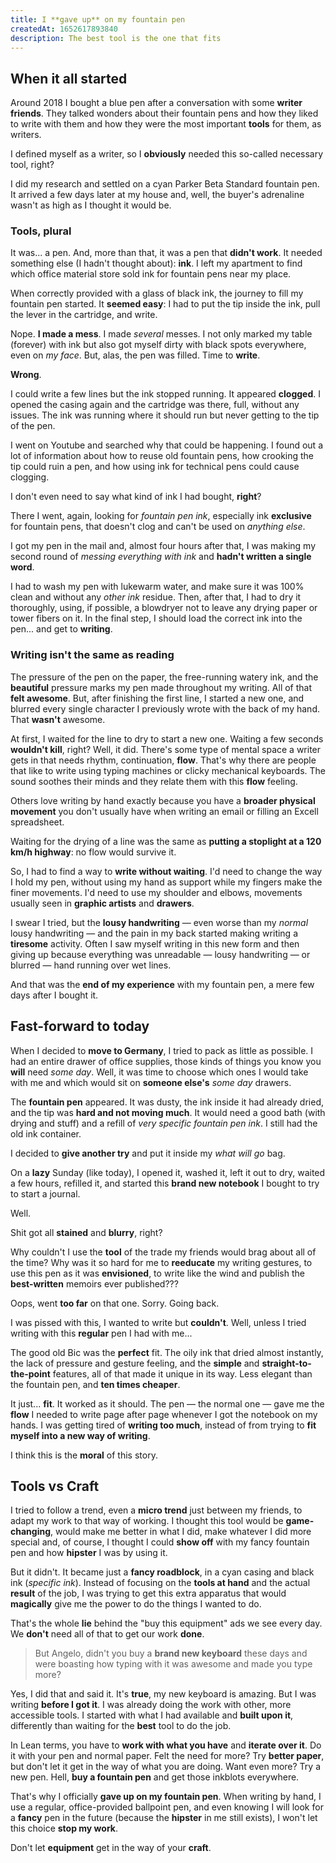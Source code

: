 ```yaml
---
title: I **gave up** on my fountain pen
createdAt: 1652617893840
description: The best tool is the one that fits
---
```


## When it all started

Around 2018 I bought a blue pen after a conversation with some **writer friends**. They talked wonders about their fountain pens and how they liked to write with them and how they were the most important **tools** for them, as writers.

I defined myself as a writer, so I **obviously** needed this so-called necessary tool, right?

I did my research and settled on a cyan Parker Beta Standard fountain pen. It arrived a few days later at my house and, well, the buyer's adrenaline wasn't as high as I thought it would be.

### Tools, plural

It was... a pen. And, more than that, it was a pen that **didn't work**. It needed something else (I hadn't thought about): **ink**. I left my apartment to find which office material store sold ink for fountain pens near my place.

When correctly provided with a glass of black ink, the journey to fill my fountain pen started. It **seemed easy**: I had to put the tip inside the ink, pull the lever in the cartridge, and write.

Nope. **I made a mess**. I made _several_ messes. I not only marked my table (forever) with ink but also got myself dirty with black spots everywhere, even on _my face_. But, alas, the pen was filled. Time to **write**.

**Wrong**.

I could write a few lines but the ink stopped running. It appeared **clogged**. I opened the casing again and the cartridge was there, full, without any issues. The ink was running where it should run but never getting to the tip of the pen.

I went on Youtube and searched why that could be happening. I found out a lot of information about how to reuse old fountain pens, how crooking the tip could ruin a pen, and how using ink for technical pens could cause clogging.

I don't even need to say what kind of ink I had bought, **right**?

There I went, again, looking for _fountain pen ink_, especially ink **exclusive** for fountain pens, that doesn't clog and can't be used on _anything else_.

I got my pen in the mail and, almost four hours after that, I was making my second round of _messing everything with ink_ and **hadn't written a single word**.

I had to wash my pen with lukewarm water, and make sure it was 100% clean and without any _other ink_ residue. Then, after that, I had to dry it thoroughly, using, if possible, a blowdryer not to leave any drying paper or tower fibers on it. In the final step, I should load the correct ink into the pen... and get to **writing**.

### Writing isn't the same as reading

The pressure of the pen on the paper, the free-running watery ink, and the **beautiful** pressure marks my pen made throughout my writing. All of that **felt awesome**. But, after finishing the first line, I started a new one, and blurred every single character I previously wrote with the back of my hand. That **wasn't** awesome.

At first, I waited for the line to dry to start a new one. Waiting a few seconds **wouldn't kill**, right? Well, it did. There's some type of mental space a writer gets in that needs rhythm, continuation, **flow**. That's why there are people that like to write using typing machines or clicky mechanical keyboards. The sound soothes their minds and they relate them with this **flow** feeling.

Others love writing by hand exactly because you have a **broader physical movement** you don't usually have when writing an email or filling an Excell spreadsheet.

Waiting for the drying of a line was the same as **putting a stoplight at a 120 km/h highway**: no flow would survive it.

So, I had to find a way to **write without waiting**. I'd need to change the way I hold my pen, without using my hand as support while my fingers make the finer movements. I'd need to use my shoulder and elbows, movements usually seen in **graphic artists** and **drawers**.

I swear I tried, but the **lousy handwriting** — even worse than my _normal_ lousy handwriting — and the pain in my back started making writing a **tiresome** activity. Often I saw myself writing in this new form and then giving up because everything was unreadable — lousy handwriting — or blurred — hand running over wet lines.

And that was the **end of my experience** with my fountain pen, a mere few days after I bought it.

## Fast-forward to today

When I decided to **move to Germany**, I tried to pack as little as possible. I had an entire drawer of office supplies, those kinds of things you know you **will** need _some day_. Well, it was time to choose which ones I would take with me and which would sit on **someone else's** _some day_ drawers.

The **fountain pen** appeared. It was dusty, the ink inside it had already dried, and the tip was **hard and not moving much**. It would need a good bath (with drying and stuff) and a refill of _very specific fountain pen ink_. I still had the old ink container.

I decided to **give another try** and put it inside my _what will go_ bag.

On a **lazy** Sunday (like today), I opened it, washed it, left it out to dry, waited a few hours, refilled it, and started this **brand new notebook** I bought to try to start a journal.

Well.

Shit got all **stained** and **blurry**, right?

Why couldn't I use the **tool** of the trade my friends would brag about all of the time? Why was it so hard for me to **reeducate** my writing gestures, to use this pen as it was **envisioned**, to write like the wind and publish the **best-written** memoirs ever published???

Oops, went **too far** on that one. Sorry. Going back.

I was pissed with this, I wanted to write but **couldn't**. Well, unless I tried writing with this **regular** pen I had with me...

The good old Bic was the **perfect** fit. The oily ink that dried almost instantly, the lack of pressure and gesture feeling, and the **simple** and **straight-to-the-point** features, all of that made it unique in its way. Less elegant than the fountain pen, and **ten times cheaper**.

It just... **fit**. It worked as it should. The pen — the normal one — gave me the **flow** I needed to write page after page whenever I got the notebook on my hands. I was getting tired of **writing too much**, instead of from trying to **fit myself into a new way of writing**.

I think this is the **moral** of this story.

## Tools vs Craft

I tried to follow a trend, even a **micro trend** just between my friends, to adapt my work to that way of working. I thought this tool would be **game-changing**, would make me better in what I did, make whatever I did more special and, of course, I thought I could **show off** with my fancy fountain pen and how **hipster** I was by using it.

But it didn't. It became just a **fancy roadblock**, in a cyan casing and black ink (_specific ink_). Instead of focusing on the **tools at hand** and the actual **result** of the job, I was trying to get this extra apparatus that would **magically** give me the power to do the things I wanted to do.

That's the whole **lie** behind the "buy this equipment" ads we see every day. We **don't** need all of that to get our work **done**.

> But Angelo, didn't you buy a **brand new keyboard** these days and were boasting how typing with it was awesome and made you type more?

Yes, I did that and said it. It's **true**, my new keyboard is amazing. But I was writing **before I got it**. I was already doing the work with other, more accessible tools. I started with what I had available and **built upon it**, differently than waiting for the **best** tool to do the job.

In Lean terms, you have to **work with what you have** and **iterate over it**. Do it with your pen and normal paper. Felt the need for more? Try **better paper**, but don't let it get in the way of what you are doing. Want even more? Try a new pen. Hell, **buy a fountain pen** and get those inkblots everywhere.

That's why I officially **gave up on my fountain pen**. When writing by hand, I use a regular, office-provided ballpoint pen, and even knowing I will look for a **fancy** pen in the future (because the **hipster** in me still exists), I won't let this choice **stop my work**.

Don't let **equipment** get in the way of your **craft**.
